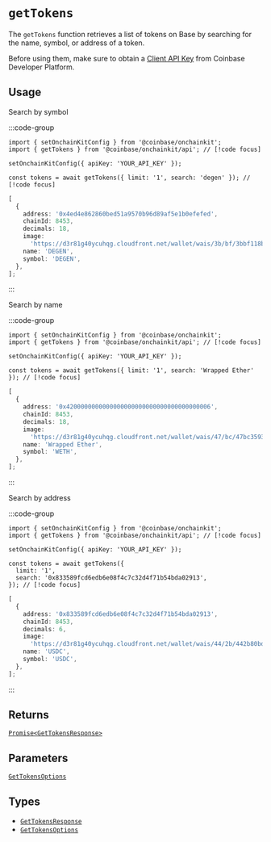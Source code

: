 


# `getTokens`

The `getTokens` function retrieves a list of tokens on Base by searching for the name, symbol, or address of a token.

Before using them, make sure to obtain a [Client API Key](https://portal.cdp.coinbase.com/projects/api-keys/client-key) from Coinbase Developer Platform.

## Usage

Search by symbol

:::code-group

```tsx twoslash [code]
import { setOnchainKitConfig } from '@coinbase/onchainkit';
import { getTokens } from '@coinbase/onchainkit/api'; // [!code focus]

setOnchainKitConfig({ apiKey: 'YOUR_API_KEY' });

const tokens = await getTokens({ limit: '1', search: 'degen' }); // [!code focus]
```

```ts [return value]
[
  {
    address: '0x4ed4e862860bed51a9570b96d89af5e1b0efefed',
    chainId: 8453,
    decimals: 18,
    image:
      'https://d3r81g40ycuhqg.cloudfront.net/wallet/wais/3b/bf/3bbf118b5e6dc2f9e7fc607a6e7526647b4ba8f0bea87125f971446d57b296d2-MDNmNjY0MmEtNGFiZi00N2I0LWIwMTItMDUyMzg2ZDZhMWNm',
    name: 'DEGEN',
    symbol: 'DEGEN',
  },
];
```

:::

Search by name

:::code-group

```tsx twoslash [code]
import { setOnchainKitConfig } from '@coinbase/onchainkit';
import { getTokens } from '@coinbase/onchainkit/api'; // [!code focus]

setOnchainKitConfig({ apiKey: 'YOUR_API_KEY' });

const tokens = await getTokens({ limit: '1', search: 'Wrapped Ether' }); // [!code focus]
```

```ts [return value]
[
  {
    address: '0x4200000000000000000000000000000000000006',
    chainId: 8453,
    decimals: 18,
    image:
      'https://d3r81g40ycuhqg.cloudfront.net/wallet/wais/47/bc/47bc3593c2dec7c846b66b7ba5f6fa6bd69ec34f8ebb931f2a43072e5aaac7a8-YmUwNmRjZDUtMjczYy00NDFiLWJhZDUtMzgwNjFmYWM0Njkx',
    name: 'Wrapped Ether',
    symbol: 'WETH',
  },
];
```

:::

Search by address

:::code-group

```tsx twoslash [code]
import { setOnchainKitConfig } from '@coinbase/onchainkit';
import { getTokens } from '@coinbase/onchainkit/api'; // [!code focus]

setOnchainKitConfig({ apiKey: 'YOUR_API_KEY' });

const tokens = await getTokens({
  limit: '1',
  search: '0x833589fcd6edb6e08f4c7c32d4f71b54bda02913',
}); // [!code focus]
```

```ts [return value]
[
  {
    address: '0x833589fcd6edb6e08f4c7c32d4f71b54bda02913',
    chainId: 8453,
    decimals: 6,
    image:
      'https://d3r81g40ycuhqg.cloudfront.net/wallet/wais/44/2b/442b80bd16af0c0d9b22e03a16753823fe826e5bfd457292b55fa0ba8c1ba213-ZWUzYjJmZGUtMDYxNy00NDcyLTg0NjQtMWI4OGEwYjBiODE2',
    name: 'USDC',
    symbol: 'USDC',
  },
];
```

:::

## Returns

[`Promise<GetTokensResponse>`](types#gettokensresponse)

## Parameters

[`GetTokensOptions`](types#gettokensoptions)

## Types
- [`GetTokensResponse`](types#gettokensresponse)
- [`GetTokensOptions`](types#gettokensoptions)


<FeedbackWidget />
